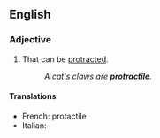 ==English==

===Adjective===
{{en-adj}}

# That can be [[protract]]ed.
#: ''A cat's claws are '''protractile'''.''

====Translations====
{{trans-top|that can be protracted}}
* French: protactile
* Italian: {{t|it|protrattile}}
{{trans-mid}}
{{trans-bottom}}